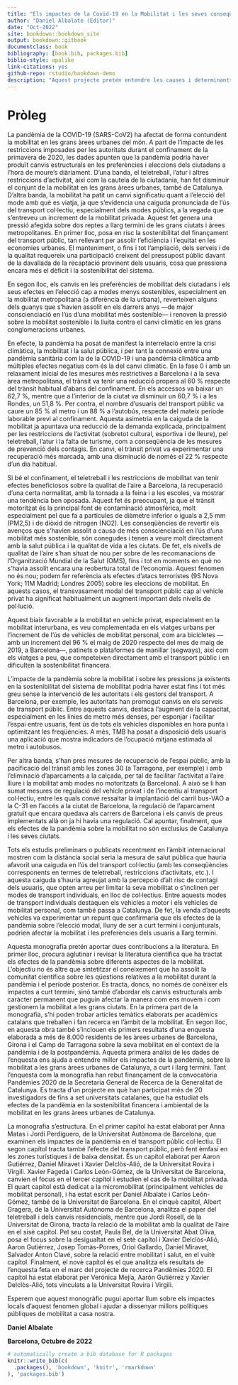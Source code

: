 ```yaml
--- 
title: "Els impactes de la Covid-19 en la Mobilitat i les seves conseqüències socials i econòmiques: Una revisió acadèmica internacional després de 2 anys de pandèmia^[Aquest llibre ha estat finançat amb els recursos de la Secretaria d'Universitats i Recerca del Departament d'Empresa i Coneixement de la Generalitat de Catalunya (2020 PANDE 00058), gestionats mitjançant l'Agència de Gestió d'Ajuts Universitaris i de Recerca - AGAUR.]"
author: "Daniel Albalate (Editor)"
date: "Oct-2022"
site: bookdown::bookdown_site
output: bookdown::gitbook
documentclass: book
bibliography: [book.bib, packages.bib]
biblio-style: apalike
link-citations: yes
github-repo: rstudio/bookdown-demo
description: "Aquest projecte pretén entendre les causes i determinants dels canvis en les preferències i comportaments dels ciutadans de les grans àrees urbanes de Catalunya per tal d’identificar mesures i accions que puguin incidir-hi i mitigar o fins i tot revertir els efectes de la Covid19 sobre la sostenibilitat financera del transport públic i la sostenibilitat ambiental i la lluita contra el canvi climàtic, així com discutir-ne la seva viabilitat, la seva efectivitat en relació a l’evidència internacional, i la seva contribució a la solució o mitigació d’aquests dos grans reptes de sostenibilitat"
---
```


# Pròleg {-}
La pandèmia de la COVID-19 (SARS-CoV2) ha afectat de forma contundent la mobilitat en les grans àrees urbanes del món. A part de l’impacte de les restriccions imposades per les autoritats durant el confinament de la primavera de 2020, les dades apunten que la pandèmia podria haver produït canvis estructurals en les preferències i eleccions dels ciutadans a l’hora de moure’s diàriament. D’una banda, el teletreball, l’atur i altres restriccions d’activitat, així com la cautela de la ciutadania, han fet disminuir el conjunt de la mobilitat en les grans àrees urbanes, també de Catalunya. D’altra banda, la mobilitat ha patit un canvi significatiu quant a l’elecció del mode amb què es viatja, ja que s’evidencia una caiguda pronunciada de l’ús del transport col·lectiu, especialment dels modes públics, a la vegada que s’entreveu un increment de la mobilitat privada. Aquest fet genera una pressió afegida sobre dos reptes a llarg termini de les grans ciutats i àrees metropolitanes. En primer lloc, posa en risc la sostenibilitat del finançament del transport públic, tan rellevant per assolir l’eficiència i l’equitat en les economies urbanes. El manteniment, o fins i tot l’ampliació, dels serveis i de la qualitat requereix una participació creixent del pressupost públic davant de la davallada de la recaptació provinent dels usuaris, cosa que pressiona encara més el dèficit i la sostenibilitat del sistema. 

En segon lloc, els canvis en les preferències de mobilitat dels ciutadans i els seus efectes en l’elecció cap a modes menys sostenibles, especialment en la mobilitat metropolitana (a diferència de la urbana), reverteixen alguns dels guanys que s’havien assolit en els darrers anys —de major conscienciació en l’ús d’una mobilitat més sostenible— i renoven la pressió sobre la mobilitat sostenible i la lluita contra el canvi climàtic en les grans conglomeracions urbanes. 

En efecte, la pandèmia ha posat de manifest la interrelació entre la crisi climàtica, la mobilitat i la salut pública, i per tant la connexió entre una pandèmia sanitària com la de la COVID-19 i una pandèmia climàtica amb múltiples efectes negatius com és la del canvi climàtic. En la fase 0 i amb un relaxament inicial de les mesures més restrictives a Barcelona i a la seva àrea metropolitana, el trànsit va tenir una reducció propera al 60 % respecte del trànsit habitual d’abans del confinament. En els accessos va baixar un 62,7 %, mentre que a l’interior de la ciutat va disminuir un 60,7 % i a les Rondes, un 51,8 %. Per contra, el nombre d’usuaris del transport públic va caure un 85 % al metro i un 88 % a l’autobús, respecte del mateix període laborable previ al confinament. Aquesta asimetria en la caiguda de la mobilitat ja apuntava una reducció de la demanda explicada, principalment per les restriccions de l’activitat (sobretot cultural, esportiva i de lleure), pel teletreball, l’atur i la falta de turisme, com a conseqüència de les mesures de prevenció dels contagis. En canvi, el trànsit privat va experimentar una recuperació més marcada, amb una disminució de només el 22 % respecte d’un dia habitual. 

Si bé el confinament, el teletreball i les restriccions de mobilitat van tenir efectes beneficiosos sobre la qualitat de l’aire a Barcelona, la recuperació d’una certa normalitat, amb la tornada a la feina i a les escoles, va mostrar una tendència ben oposada. Aquest fet és preocupant, ja que el trànsit motoritzat és la principal font de contaminació atmosfèrica, molt especialment pel que fa a partícules de diàmetre inferior o iguals a 2,5 mm (PM2,5) i de diòxid de nitrogen (NO2). Les conseqüències de revertir els avenços que s’havien assolit a causa de més conscienciació en l’ús d’una mobilitat més sostenible, són conegudes i tenen a veure molt directament amb la salut pública i la qualitat de vida a les ciutats. De fet, els nivells de qualitat de l’aire s’han situat de nou per sobre de les recomanacions de l’Organització Mundial de la Salut (OMS), fins i tot en moments en què no s’havia assolit encara una reobertura total de l’economia. Aquest fenomen no és nou; podem fer referència als efectes d’atacs terroristes (9S Nova York; 11M Madrid; Londres 2005) sobre les eleccions de mobilitat. En aquests casos, el transvasament modal del transport públic cap al vehicle privat ha significat habitualment un augment important dels nivells de pol·lució. 

Aquest biaix favorable a la mobilitat en vehicle privat, especialment en la mobilitat interurbana, es veu complementada en els viatges urbans per l’increment de l’ús de vehicles de mobilitat personal, com ara bicicletes —amb un increment del 96 % el maig de 2020 respecte del mes de maig de 2019, a Barcelona—, patinets o plataformes de manillar (segways), així com els viatges a peu, que competeixen directament amb el transport públic i en dificulten la sostenibilitat financera. 

L’impacte de la pandèmia sobre la mobilitat i sobre les pressions ja existents en la sostenibilitat del sistema de mobilitat podria haver estat fins i tot més greu sense la intervenció de les autoritats i els gestors del transport. A Barcelona, per exemple, les autoritats han promogut canvis en els serveis de transport públic. Entre aquests canvis, destaca l’augment de la capacitat, especialment en les línies de metro més denses, per esponjar i facilitar l’espai entre usuaris, fent ús de tots els vehicles disponibles en hora punta i optimitzant les freqüències. A més, TMB ha posat a disposició dels usuaris una aplicació que mostra indicadors de l’ocupació mitjana estimada al metro i autobusos. 

Per altra banda, s’han pres mesures de recuperació de l’espai públic, amb la pacificació del trànsit amb les zones 30 (a Tarragona, per exemple) i amb l’eliminació d’aparcaments a la calçada, per tal de facilitar l’activitat a l’aire lliure i la mobilitat amb modes no motoritzats (a Barcelona). A això se li han sumat mesures de regulació del vehicle privat i de l’incentiu al transport col·lectiu, entre les quals convé ressaltar la implantació del carril bus-VAO a la C-31 en l’accés a la ciutat de Barcelona, la regulació de l’aparcament gratuït que encara quedava als carrers de Barcelona i els canvis de preus implementats allà on ja hi havia una regulació. Cal apuntar, finalment, que els efectes de la pandèmia sobre la mobilitat no són exclusius de Catalunya i les seves ciutats. 

Tots els estudis preliminars o publicats recentment en l’àmbit internacional mostren com la distància social seria la mesura de salut pública que hauria afavorit una caiguda en l’ús del transport col·lectiu (amb les conseqüències corresponents en termes de teletreball, restriccions d’activitats, etc.). I aquesta caiguda s’hauria agreujat amb la percepció d’alt risc de contagi dels usuaris, que opten arreu per limitar la seva mobilitat o s’inclinen per modes de transport individuals, en lloc de col·lectius. Entre aquests modes de transport individuals destaquen els vehicles a motor i els vehicles de mobilitat personal, com també passa a Catalunya. De fet, la venda d’aquests vehicles va experimentar un repunt que confirmaria que els efectes de la pandèmia sobre l’elecció modal, lluny de ser a curt termini i conjunturals, podrien afectar la mobilitat i les preferències dels usuaris a llarg termini. 

Aquesta monografia pretén aportar dues contribucions a la literatura. En primer lloc, procura aglutinar i revisar la literatura científica que ha tractat els efectes de la pandèmia sobre diferents aspectes de la mobilitat. L’objectiu no és altre que sintetitzar el coneixement que ha assolit la comunitat científica sobre les qüestions relatives a la mobilitat durant la pandèmia i el període posterior. Es tracta, doncs, no només de conèixer els impactes a curt termini, sinó també d’abordar els canvis estructurals amb caràcter permanent que puguin afectar la manera com ens movem i com gestionem la mobilitat a les grans ciutats. En la primera part de la monografia, s’hi poden trobar articles temàtics elaborats per acadèmics catalans que treballen i fan recerca en l’àmbit de la mobilitat. En segon lloc, en aquesta obra també s’inclouen els primers resultats d’una enquesta elaborada a més de 8.000 residents de les àrees urbanes de Barcelona, Girona i el Camp de Tarragona sobre la seva mobilitat en el context de la pandèmia i de la postpandèmia. Aquesta primera anàlisi de les dades de l’enquesta ens ajuda a entendre millor els impactes de la pandèmia, sobre la mobilitat a les grans àrees urbanes de Catalunya, a curt i llarg termini. Tant l’enquesta com la monografia han rebut finançament de la convocatòria Pandèmies 2020 de la Secretaria General de Recerca de la Generalitat de Catalunya. Es tracta d’un projecte en què han participat més de 20 investigadors de fins a set universitats catalanes, que ha estudiat els efectes de la pandèmia en la sostenibilitat financera i ambiental de la mobilitat en les grans àrees urbanes de Catalunya. 

La monografia s’estructura. En el primer capítol ha estat elaborat per Anna Matas i Jordi Perdiguero, de la Universitat Autònoma de Barcelona, que examinen els impactes de la pandèmia en el transport públic col·lectiu. El segon capítol tracta també l’efecte del transport públic, però fent èmfasi en les zones turístiques i de baixa densitat. És un capítol elaborat per Aaron Gutiérrez, Daniel Miravet i Xavier Delclòs-Alió, de la Universitat Rovira i Virgili. Xavier Fageda i Carlos León-Gómez, de la Universitat de Barcelona, canvien el focus en el tercer capítol i estudien el cas de la mobilitat privada. El quart capítol està dedicat a la micromobilitat (principalment vehicles de mobilitat personal), i ha estat escrit per Daniel Albalate i Carlos León-Gómez, també de la Universitat de Barcelona. En el cinquè capítol, Albert Gragera, de la Universitat Autònoma de Barcelona, analitza el paper del teletreball i dels canvis residencials, mentre que Jordi Rosell, de la Universitat de Girona, tracta la relació de la mobilitat amb la qualitat de l’aire en el sisè capítol. Pel seu costat, Paula Bel, de la Universitat Abat Oliva, posa el focus sobre la desigualtat en el setè capítol i Xavier Delclòs-Alió, Aaron Gutiérrez, Josep Tomàs-Porres, Oriol Gallardo, Daniel Miravet, Salvador Anton Clavé, sobre la relació entre mobilitat i salut, en el vuitè capítol. Finalment, el novè capítol és el que analitza els resultats de l’enquesta feta en el marc del projecte de recerca Pandèmies 2020. El capítol ha estat elaborat per Verónica Mejía, Aarón Gutiérrez y Xavier Delclòs-Alió, tots vinculats a la Universitat Rovira i Virgili. 

Esperem que aquest monogràfic pugui aportar llum sobre els impactes locals d’aquest fenomen global i ajudar a dissenyar millors polítiques públiques de mobilitat a casa nostra.


**Daniel Albalate**

**Barcelona, Octubre de 2022**



```r
# automatically create a bib database for R packages
knitr::write_bib(c(
  .packages(), 'bookdown', 'knitr', 'rmarkdown'
), 'packages.bib')
```
